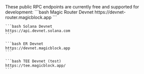 <Note>
  These public RPC endpoints are currently free and supported for development:

  <CodeGroup>
    ```bash Magic Router Devnet
    https://devnet-router.magicblock.app
    ```

    ```bash Solana Devnet
    https://api.devnet.solana.com
    ```

    ```bash ER Devnet
    https://devnet.magicblock.app
    ```

    ```bash TEE Devnet (test)
    https://tee.magicblock.app/
    ```

  </CodeGroup>
</Note>
